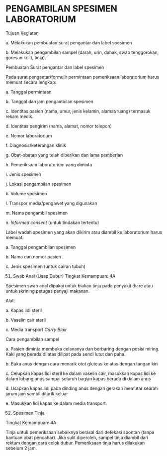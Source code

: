 # PENGAMBILAN SPESIMEN LABORATORIUM

Tujuan Kegiatan

a. Melakukan pembuatan surat pengantar dan label spesimen

b. Melakukan pengambilan sampel (darah, urin, dahak, swab tenggorokan, goresan kulit, tinja).

Pembuatan Surat pengantar dan label spesimen

Pada surat pengantar/formulir permintaan pemeriksaan laboratorium harus memuat secara lengkap:

a. Tanggal permintaan

b. Tanggal dan jam pengambilan spesimen

c. Identitas pasien (nama, umur, jenis kelamin, alamat/ruang) termasuk rekam medik.

d. Identitas pengirim (nama, alamat, nomor telepon)

e. Nomor laboratorium

f. Diagnosis/keterangan klinik

g. Obat-obatan yang telah diberikan dan lama pemberian

h. Pemeriksaan laboratorium yang diminta

i. Jenis spesimen

j. Lokasi pengambilan spesimen

k. Volume spesimen

l. Transpor media/pengawet yang digunakan

m. Nama pengambil spesimen

n. _Informed consent_ (untuk tindakan tertentu)

Label wadah spesimen yang akan dikirim atau diambil ke laboratorium harus memuat:

a. Tanggal pengambilan spesimen

b. Nama dan nomor pasien

c. Jenis spesimen (untuk cairan tubuh)


<DocCardList/>




51. Swab Anal (Usap Dubur) Tingkat Kemampuan: 4A

Spesimen swab anal dipakai untuk biakan tinja pada penyakit diare atau untuk skrining petugas penyaji makanan.

Alat:

a. Kapas lidi steril

b. Vaselin cair steril

c. Media transport _Carry Blair_

Cara pengambilan sampel

a. Pasien diminta membuka celananya dan berbaring dengan posisi miring. Kaki yang berada di atas dilipat pada sendi lutut dan paha.

b. Buka anus dengan cara menarik otot gluteus ke atas dengan tangan kiri

c. Celupkan kapas lidi steril ke dalam vaselin cair, masukkan kapas lidi ke dalam lobang anus sampai seluruh bagian kapas berada di dalam anus

d. Usapkan kapas lidi pada dinding anus dengan gerakan memutar searah jarum jam sambil ditarik keluar

e. Masukkan lidi kapas ke dalam media transport.

52. Spesimen Tinja

Tingkat Kemampuan: 4A

Tinja untuk pemeriksaan sebaiknya berasal dari defekasi spontan (tanpa bantuan obat pencahar). Jika sulit diperoleh, sampel tinja diambil dari rektum dengan cara colok dubur. Pemeriksaan tinja harus dilakukan sebelum 2 jam.

 